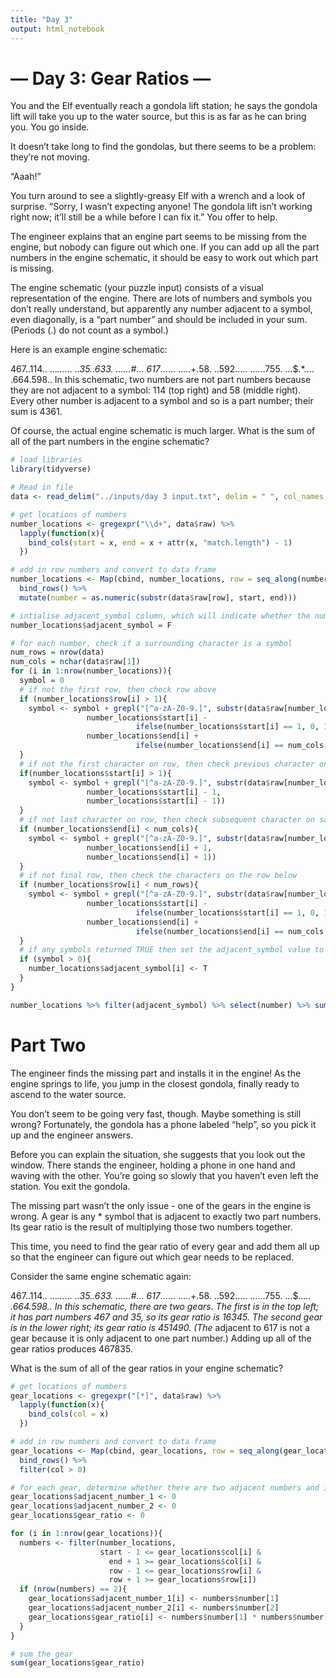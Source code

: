 ```yaml
---
title: "Day 3"
output: html_notebook
---
```


# --- Day 3: Gear Ratios ---
You and the Elf eventually reach a gondola lift station; he says the gondola lift will take you up to the water source, but this is as far as he can bring you. You go inside.

It doesn't take long to find the gondolas, but there seems to be a problem: they're not moving.

"Aaah!"

You turn around to see a slightly-greasy Elf with a wrench and a look of surprise. "Sorry, I wasn't expecting anyone! The gondola lift isn't working right now; it'll still be a while before I can fix it." You offer to help.

The engineer explains that an engine part seems to be missing from the engine, but nobody can figure out which one. If you can add up all the part numbers in the engine schematic, it should be easy to work out which part is missing.

The engine schematic (your puzzle input) consists of a visual representation of the engine. There are lots of numbers and symbols you don't really understand, but apparently any number adjacent to a symbol, even diagonally, is a "part number" and should be included in your sum. (Periods (.) do not count as a symbol.)

Here is an example engine schematic:

467..114..
...*......
..35..633.
......#...
617*......
.....+.58.
..592.....
......755.
...$.*....
.664.598..
In this schematic, two numbers are not part numbers because they are not adjacent to a symbol: 114 (top right) and 58 (middle right). Every other number is adjacent to a symbol and so is a part number; their sum is 4361.

Of course, the actual engine schematic is much larger. What is the sum of all of the part numbers in the engine schematic?


```r
# load libraries
library(tidyverse)

# Read in file
data <- read_delim("../inputs/day 3 input.txt", delim = " ", col_names = c("raw"))

# get locations of numbers 
number_locations <- gregexpr("\\d+", data$raw) %>% 
  lapply(function(x){
    bind_cols(start = x, end = x + attr(x, "match.length") - 1)
  }) 

# add in row numbers and convert to data frame
number_locations <- Map(cbind, number_locations, row = seq_along(number_locations)) %>%
  bind_rows() %>%
  mutate(number = as.numeric(substr(data$raw[row], start, end)))

# intialise adjacent_symbol column, which will indicate whether the number has an adjacent symbol
number_locations$adjacent_symbol = F

# for each number, check if a surrounding character is a symbol
num_rows = nrow(data)
num_cols = nchar(data$raw[1])
for (i in 1:nrow(number_locations)){
  symbol = 0
  # if not the first row, then check row above
  if (number_locations$row[i] > 1){
    symbol <- symbol + grepl("[^a-zA-Z0-9.]", substr(data$raw[number_locations$row[i] - 1], 
                 number_locations$start[i] - 
                            ifelse(number_locations$start[i] == 1, 0, 1),
                 number_locations$end[i] + 
                            ifelse(number_locations$end[i] == num_cols, 0, 1)))
  }
  # if not the first character on row, then check previous character on same row
  if(number_locations$start[i] > 1){
    symbol <- symbol + grepl("[^a-zA-Z0-9.]", substr(data$raw[number_locations$row[i]], 
                 number_locations$start[i] - 1,
                 number_locations$start[i] - 1))
  }
  # if not last character on row, then check subsequent character on same row
  if (number_locations$end[i] < num_cols){
    symbol <- symbol + grepl("[^a-zA-Z0-9.]", substr(data$raw[number_locations$row[i]], 
                 number_locations$end[i] + 1,
                 number_locations$end[i] + 1))
  }
  # if not final row, then check the characters on the row below
  if (number_locations$row[i] < num_rows){
    symbol <- symbol + grepl("[^a-zA-Z0-9.]", substr(data$raw[number_locations$row[i] + 1], 
                 number_locations$start[i] - 
                            ifelse(number_locations$start[i] == 1, 0, 1),
                 number_locations$end[i] + 
                            ifelse(number_locations$end[i] == num_cols, 0, 1)))
  }
  # if any symbols returned TRUE then set the adjacent_symbol value to true for this number
  if (symbol > 0){
    number_locations$adjacent_symbol[i] <- T
  }
}

number_locations %>% filter(adjacent_symbol) %>% select(number) %>% sum()


```


# Part Two 

The engineer finds the missing part and installs it in the engine! As the engine springs to life, you jump in the closest gondola, finally ready to ascend to the water source.

You don't seem to be going very fast, though. Maybe something is still wrong? Fortunately, the gondola has a phone labeled "help", so you pick it up and the engineer answers.

Before you can explain the situation, she suggests that you look out the window. There stands the engineer, holding a phone in one hand and waving with the other. You're going so slowly that you haven't even left the station. You exit the gondola.

The missing part wasn't the only issue - one of the gears in the engine is wrong. A gear is any * symbol that is adjacent to exactly two part numbers. Its gear ratio is the result of multiplying those two numbers together.

This time, you need to find the gear ratio of every gear and add them all up so that the engineer can figure out which gear needs to be replaced.

Consider the same engine schematic again:

467..114..
...*......
..35..633.
......#...
617*......
.....+.58.
..592.....
......755.
...$.*....
.664.598..
In this schematic, there are two gears. The first is in the top left; it has part numbers 467 and 35, so its gear ratio is 16345. The second gear is in the lower right; its gear ratio is 451490. (The * adjacent to 617 is not a gear because it is only adjacent to one part number.) Adding up all of the gear ratios produces 467835.

What is the sum of all of the gear ratios in your engine schematic?

```r

# get locations of numbers 
gear_locations <- gregexpr("[*]", data$raw) %>% 
  lapply(function(x){
    bind_cols(col = x)
  })

# add in row numbers and convert to data frame
gear_locations <- Map(cbind, gear_locations, row = seq_along(gear_locations)) %>%
  bind_rows() %>%
  filter(col > 0)

# for each gear, determine whether there are two adjacent numbers and if there are, calculate the gear ration value
gear_locations$adjacent_number_1 <- 0
gear_locations$adjacent_number_2 <- 0
gear_locations$gear_ratio <- 0

for (i in 1:nrow(gear_locations)){
  numbers <- filter(number_locations, 
                    start - 1 <= gear_locations$col[i] & 
                      end + 1 >= gear_locations$col[i] &
                      row - 1 <= gear_locations$row[i] &
                      row + 1 >= gear_locations$row[i])
  if (nrow(numbers) == 2){
    gear_locations$adjacent_number_1[i] <- numbers$number[1]
    gear_locations$adjacent_number_2[i] <- numbers$number[2]
    gear_locations$gear_ratio[i] <- numbers$number[1] * numbers$number[2]
  }
}

# sum the gear 
sum(gear_locations$gear_ratio)

```

